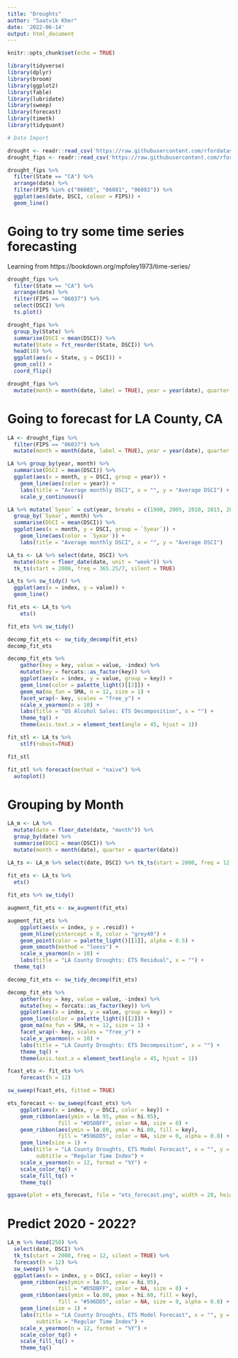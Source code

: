 ```yaml
---
title: "Droughts"
author: "Saatvik Kher"
date: '2022-06-14'
output: html_document
---
```


```r
knitr::opts_chunk$set(echo = TRUE)

library(tidyverse)
library(dplyr)
library(broom)
library(ggplot2)
library(fable)
library(lubridate)
library(sweep)
library(forecast)
library(timetk)
library(tidyquant)
```


```r
# Data Import

drought <- readr::read_csv('https://raw.githubusercontent.com/rfordatascience/tidytuesday/master/data/2022/2022-06-14/drought.csv')
drought_fips <- readr::read_csv('https://raw.githubusercontent.com/rfordatascience/tidytuesday/master/data/2022/2022-06-14/drought-fips.csv')
```


```r
drought_fips %>% 
  filter(State == "CA") %>%
  arrange(date) %>%
  filter(FIPS %in% c("06085", "06081", "06083")) %>%
  ggplot(aes(date, DSCI, colour = FIPS)) +
  geom_line()
```

# Going to try some time series forecasting 

Learning from https://bookdown.org/mpfoley1973/time-series/ 

```r
drought_fips %>%
  filter(State == "CA") %>%
  arrange(date) %>%
  filter(FIPS == "06037") %>%
  select(DSCI) %>%
  ts.plot()
```


```r
drought_fips %>% 
  group_by(State) %>%
  summarise(DSCI = mean(DSCI)) %>%
  mutate(State = fct_reorder(State, DSCI)) %>%
  head(10) %>%
  ggplot(aes(x = State, y = DSCI)) +
  geom_col() +
  coord_flip()
```


```r
drought_fips %>%
  mutate(month = month(date, label = TRUE), year = year(date), quarter = quarter(date), dst = dst(date))
```


# Going to forecast for LA County, CA

```r
LA <- drought_fips %>%
  filter(FIPS == "06037") %>%
  mutate(month = month(date, label = TRUE), year = year(date), quarter = quarter(date), dst = dst(date))

LA %>% group_by(year, month) %>%
  summarise(DSCI = mean(DSCI)) %>%
  ggplot(aes(x = month, y = DSCI, group = year)) +
    geom_line(aes(color = year)) +
    labs(title = "Average monthly DSCI", x = "", y = "Average DSCI") +
    scale_y_continuous()

```
```r
LA %>% mutate(`5year` = cut(year, breaks = c(1900, 2005, 2010, 2015, 2025), labels = c("2000 - 2005", "2005 - 2010", "2010 - 2015", "2015 - 2022"))) %>%
  group_by(`5year`, month) %>%
  summarise(DSCI = mean(DSCI)) %>%
  ggplot(aes(x = month, y = DSCI, group = `5year`)) +
    geom_line(aes(color = `5year`)) +
    labs(title = "Average monthly DSCI", x = "", y = "Average DSCI")
```

```r
LA_ts <- LA %>% select(date, DSCI) %>%
  mutate(date = floor_date(date, unit = "week")) %>%
  tk_ts(start = 2000, freq = 365.25/7, silent = TRUE)

LA_ts %>% sw_tidy() %>%
  ggplot(aes(x = index, y = value)) +
  geom_line()
```


```r
fit_ets <- LA_ts %>%
    ets()

fit_ets %>% sw_tidy()

decomp_fit_ets <- sw_tidy_decomp(fit_ets)
decomp_fit_ets

```

```r
decomp_fit_ets %>%
    gather(key = key, value = value, -index) %>%
    mutate(key = forcats::as_factor(key)) %>%
    ggplot(aes(x = index, y = value, group = key)) +
    geom_line(color = palette_light()[[2]]) +
    geom_ma(ma_fun = SMA, n = 12, size = 1) +
    facet_wrap(~ key, scales = "free_y") +
    scale_x_yearmon(n = 10) +
    labs(title = "US Alcohol Sales: ETS Decomposition", x = "") +
    theme_tq() +
    theme(axis.text.x = element_text(angle = 45, hjust = 1))
```

```r
fit_stl <- LA_ts %>%
    stlf(robust=TRUE)

fit_stl

fit_stl %>% forecast(method = "naive") %>%
  autoplot()
```


# Grouping by Month

```r
LA_m <- LA %>% 
  mutate(date = floor_date(date, "month")) %>%
  group_by(date) %>%
  summarise(DSCI = mean(DSCI)) %>%
  mutate(month = month(date), quarter = quarter(date))

LA_ts <- LA_m %>% select(date, DSCI) %>% tk_ts(start = 2000, freq = 12, silent = TRUE)
  
fit_ets <- LA_ts %>%
  ets()

fit_ets %>% sw_tidy()
```


```r
augment_fit_ets <- sw_augment(fit_ets)

augment_fit_ets %>%
    ggplot(aes(x = index, y = .resid)) +
    geom_hline(yintercept = 0, color = "grey40") +
    geom_point(color = palette_light()[[1]], alpha = 0.5) +
    geom_smooth(method = "loess") +
    scale_x_yearmon(n = 10) +
    labs(title = "LA County Droughts: ETS Residual", x = "") +
  theme_tq()
```

```r
decomp_fit_ets <- sw_tidy_decomp(fit_ets)

decomp_fit_ets %>%
    gather(key = key, value = value, -index) %>%
    mutate(key = forcats::as_factor(key)) %>%
    ggplot(aes(x = index, y = value, group = key)) +
    geom_line(color = palette_light()[[2]]) +
    geom_ma(ma_fun = SMA, n = 12, size = 1) +
    facet_wrap(~ key, scales = "free_y") +
    scale_x_yearmon(n = 10) +
    labs(title = "LA County Droughts: ETS Decomposition", x = "") +
    theme_tq() +
    theme(axis.text.x = element_text(angle = 45, hjust = 1))
```
```r
fcast_ets <- fit_ets %>%
    forecast(h = 12)

sw_sweep(fcast_ets, fitted = TRUE)
```

```r
ets_forecast <- sw_sweep(fcast_ets) %>%
    ggplot(aes(x = index, y = DSCI, color = key)) +
    geom_ribbon(aes(ymin = lo.95, ymax = hi.95),
                fill = "#D5DBFF", color = NA, size = 0) +
    geom_ribbon(aes(ymin = lo.80, ymax = hi.80, fill = key),
                fill = "#596DD5", color = NA, size = 0, alpha = 0.8) +
    geom_line(size = 1) +
    labs(title = "LA County Droughts, ETS Model Forecast", x = "", y = "DSCI",
         subtitle = "Regular Time Index") +
    scale_x_yearmon(n = 12, format = "%Y") +
    scale_color_tq() +
    scale_fill_tq() +
    theme_tq()

ggsave(plot = ets_forecast, file = "ets_forecast.png", width = 20, height = 15)
```

# Predict 2020 - 2022?

```r
LA_m %>% head(250) %>%
  select(date, DSCI) %>% 
  tk_ts(start = 2000, freq = 12, silent = TRUE) %>% 
  forecast(h = 12) %>% 
  sw_sweep() %>%
  ggplot(aes(x = index, y = DSCI, color = key)) +
    geom_ribbon(aes(ymin = lo.95, ymax = hi.95),
                fill = "#D5DBFF", color = NA, size = 0) +
    geom_ribbon(aes(ymin = lo.80, ymax = hi.80, fill = key),
                fill = "#596DD5", color = NA, size = 0, alpha = 0.8) +
    geom_line(size = 1) +
    labs(title = "LA County Droughts, ETS Model Forecast", x = "", y = "DSCI",
         subtitle = "Regular Time Index") +
    scale_x_yearmon(n = 12, format = "%Y") +
    scale_color_tq() +
    scale_fill_tq() +
    theme_tq()
```

